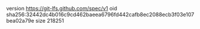 version https://git-lfs.github.com/spec/v1
oid sha256:32442dc4b016c9cd462baeea6796fd442cafb8ec2088ecb3f03e107bea02a79e
size 218251

